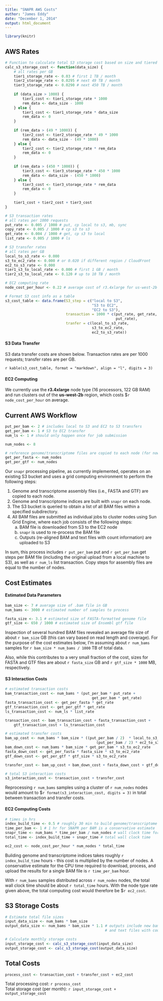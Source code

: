 ```yaml
---
title: "SNAPR AWS Costs"
author: "James Eddy"
date: "December 1, 2014"
output: html_document
---
```


```r
library(knitr)
```


## AWS Rates

```r

# Function to calculate total S3 storage cost based on size and tiered rates
calc_s3_storage_cost <- function(data_size) {
    # all rates per GB
    tier1_storage_rate <- 0.03 # first 1 TB / month
    tier2_storage_rate <- 0.0295 # next 49 TB / month
    tier3_storage_rate <- 0.0290 # next 450 TB / month
    
    if (data_size > 1000) {
        tier1_cost <- tier1_storage_rate * 1000
        rem_data <- data_size - 1000
    } else {
        tier1_cost <- tier1_storage_rate * data_size
        rem_data <- 0
    }
    
    if (rem_data > (49 * 1000)) {
        tier2_cost <- tier2_storage_rate * 49 * 1000
        rem_data <- data_size - (49 * 1000)
    } else {
        tier2_cost <- tier2_storage_rate * rem_data
        rem_data <- 0
    }
    
    if (rem_data > (450 * 1000)) {
        tier3_cost <- tier3_storage_rate * 450 * 1000
        rem_data <- data_size - (450 * 1000)
    } else {
        tier3_cost <- tier3_storage_rate * rem_data
        rem_data <- 0
    }
    
    tier1_cost + tier2_cost + tier3_cost
}

# S3 transaction rates
# all rates per 1000 requests
put_rate <- 0.005 / 1000 # put, cp local to s3, mb, sync
copy_rate <- 0.005 / 1000 # cp s3 to s3
get_rate <- 0.004 / 1000 # get, cp s3 to local
list_rate <- 0.005 / 1000 # ls

# S3 transfer rates
# all rates per GB
local_to_s3_rate <- 0.000
s3_to_ec2_rate <- 0.000 # or 0.020 if different region / CloudFront
ec2_to_s3_rate <- 0.000
tier1_s3_to_local_rate <- 0.000 # first 1 GB / month
tier2_s3_to_local_rate <- 0.120 # up to 10 TB / month

# EC2 computing rate
node_cost_per_hour <- 0.22 # average cost of r3.4xlarge for us-west-2b

# Format S3 cost info as a table
s3_cost_table <- data.frame(S3_step = c("local to S3",
                                        "S3 to EC2",
                                        "EC2 to S3"),
                            transaction = 1000 * c(put_rate, get_rate, 
                                                   put_rate),
                            tranfer = c(local_to_s3_rate,
                                        s3_to_ec2_rate,
                                        ec2_to_s3_rate))
```

#### S3 Data Transfer

S3 data transfer costs are shown below. Transaction rates are per 1000 
requests; transfer rates are per GB.  

`r kable(s3_cost_table, format = "markdown", align = "l", digits = 3)`

#### EC2 Computing

We currently use the **r3.4xlarge** node type (16 processors, 122 GB RAM) and
run clusters out of the **us-west-2b** region, which costs 
$`r node_cost_per_hour` on average.

## Current AWS Workflow

```r
put_per_bam <- 2 # includes local to S3 and EC2 to S3 transfers
get_per_bam <- 1 # S3 to EC2 transfer
num_ls <- 1 # should only happen once for job submission

num_nodes <- 8

# reference genome/transcriptome files are copied to each node (for now)
get_per_fasta <- num_nodes
get_per_gtf <- num_nodes
```

Our `snapr` processing pipeline, as currently implemented, operates on an
existing S3 bucket and uses a grid computing environment to perform the
following steps:

1. Genome and transcriptome assembly files (i.e., FASTA and GTF) are copied to 
each node.  
2. Genome and transcriptome indices are built with `snapr` on each node.
3. The S3 bucket is queried to obtain a list of all BAM files within a specified
subdirectory.
4. All BAM files are submitted as individual jobs to cluster nodes using Sun
Grid Engine, where each job consists of the following steps:  
    a. BAM file is downloaded from S3 to the EC2 node  
    b. `snapr` is used to re-process the BAM file  
    c. Outputs (re-aligned BAM and text files with count information) are 
    uploaded to S3  

In sum, this process includes `r put_per_bam` put and `r get_per_bam` get steps
per BAM file (including the original upload from a local machine to S3), as well
as `r num_ls` list transaction. Copy steps for assembly files are equal to the 
number of nodes.

## Cost Estimates

#### Estimated Data Parameters

```r
bam_size <- 7 # average size of .bam file in GB
num_bams <- 3000 # estimated number of samples to process

fasta_size <- 3.1 # estimated size of FASTA-formatted genome file
gtf_size <- 650 / 1000 # estimated size of Ensembl gtf file
```

Inspection of several hundred BAM files revealed an average file size of about
`r bam_size` GB (this can vary based on read length and coverage). For the 
purpose of the cost estimates below, I'm assuming about `r num_bams` samples for
`r bam_size * num_bams / 1000` TB of total data.

Also, while this contributes to a very small fraction of the cost, sizes
for FASTA and GTF files are about `r fasta_size` GB and `r gtf_size * 1000` MB,
respectively.


#### S3 Interaction Costs

```r
# estimated transaction costs
bam_transaction_cost <- num_bams * (put_per_bam * put_rate +
                                        get_per_bam * get_rate)
fasta_transaction_cost <- get_per_fasta * get_rate
gtf_transaction_cost <- get_per_gtf * get_rate
ls_transaction_cost <- num_ls * list_rate

transaction_cost <- bam_transaction_cost + fasta_transaction_cost +
    gtf_transaction_cost + ls_transaction_cost

# estimated transfer costs
bam_up_cost <- num_bams * bam_size * ((put_per_bam / 2)  * local_to_s3_rate +
                                          (put_per_bam / 2) * ec2_to_s3_rate)
bam_down_cost <- num_bams * bam_size * get_per_bam * s3_to_ec2_rate
fasta_down_cost <- get_per_fasta * fasta_size * s3_to_ec2_rate
gtf_down_cost <- get_per_gtf * gtf_size * s3_to_ec2_rate

transfer_cost <- bam_up_cost + bam_down_cost + fasta_down_cost + gtf_down_cost

# total S3 interaction costs
s3_interaction_cost <- transaction_cost + transfer_cost
```

Reprocessing `r num_bams` samples using a cluster of `r num_nodes` nodes would
amount to $`r format(s3_interaction_cost, digits = 3)` in total between 
transaction and transfer costs.


#### EC2 Computing Costs

```r
# times in hrs
index_build_time <- 0.5 # roughly 30 min to build genome/transcriptome indices
time_per_bam <- 1 # 1 hr for SNAPR per BAM is a conservative estimate
snapr_time <- num_bams * time_per_bam / num_nodes # wall clock time for SNAPR
total_time <- index_build_time + snapr_time # total wall clock time

ec2_cost <- node_cost_per_hour * num_nodes * total_time
```

Building genome and transcriptome indices takes roughly `r index_build_time` 
hours - this cost is multiplied by the number of nodes. A conservative 
estimate for the CPU time required to download, process, and upload the results
for a single BAM file is `r time_per_bam` hour.

With `r num_bams` samples distributed across `r num_nodes` nodes, the total
wall clock time should be about `r total_time` hours. With the node type 
rate given above, the total computing cost would therefore be $`r ec2_cost`.

## S3 Storage Costs

```r
# Estimate total file sizes
input_data_size <- num_bams * bam_size
output_data_size <- num_bams * bam_size * 1.1 # outputs include new bam, bai,
                                              # and text files with counts

# Calculate monthly storage costs
input_storage_cost <- calc_s3_storage_cost(input_data_size)
output_storage_cost <- calc_s3_storage_cost(output_data_size)
```


## Total Costs

```r
process_cost <- transaction_cost + transfer_cost + ec2_cost
```

Total processing cost: `r process_cost`  
Total storage cost (per month): `r input_storage_cost + output_storage_cost`


